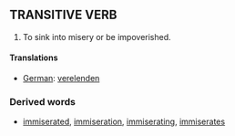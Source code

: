 ==TRANSITIVE VERB==

# To sink into misery or be impoverished.

==== Translations ====
*[[German]]: [[verelenden]]

===Derived words===
*[[immiserated]], [[immiseration]], [[immiserating]], [[immiserates]]